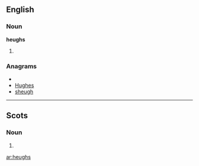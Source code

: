 ==English==

===Noun===
'''heughs'''

# {{plural of|[[heugh]]}}

===Anagrams===
* {{alphagram|eghhsu}}
* [[Hughes#English|Hughes]]
* [[sheugh#English|sheugh]]

----

==Scots==

===Noun===
{{sco-pl}}

# {{plural of|[[heuch]]|lang=Scots}}

[[ar:heughs]]